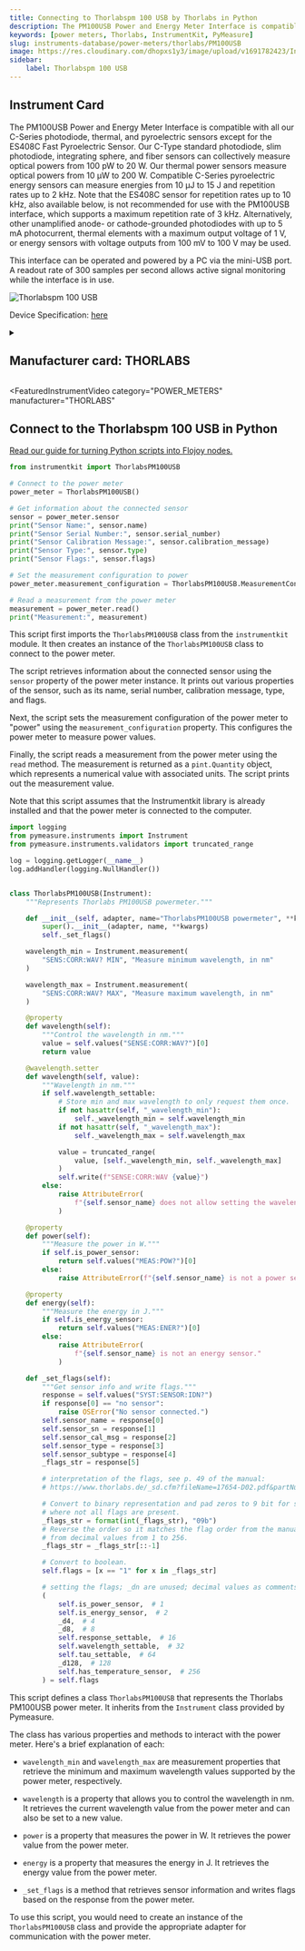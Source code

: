 ```yaml
---
title: Connecting to Thorlabspm 100 USB by Thorlabs in Python
description: The PM100USB Power and Energy Meter Interface is compatible with all our C-Series photodiode, thermal, and pyroelectric sensors except for the ES408C Fast Pyroelectric Sensor. Our C-Type standard photodiode, slim photodiode, integrating sphere, and fiber sensors can collectively measure optical powers from 100 pW to 20 W. Our thermal power sensors measure optical powers from 10 µW to 200 W. Compatible C-Series pyroelectric energy sensors can measure energies from 10 µJ to 15 J and repetition rates up to 2 kHz. Note that the ES408C sensor for repetition rates up to 10 kHz, also available below, is not recommended for use with the PM100USB interface, which supports a maximum repetition rate of 3 kHz. Alternatively, other unamplified anode- or cathode-grounded photodiodes with up to 5 mA photocurrent, thermal elements with a maximum output voltage of 1 V, or energy sensors with voltage outputs from 100 mV to 100 V may be used.  This interface can be operated and powered by a PC via the mini-USB port. A readout rate of 300 samples per second allows active signal monitoring while the interface is in use.
keywords: [power meters, Thorlabs, InstrumentKit, PyMeasure] 
slug: instruments-database/power-meters/thorlabs/PM100USB 
image: https://res.cloudinary.com/dhopxs1y3/image/upload/v1691782423/Instruments/Power%20Meters/PM100USB/PM100USB.jpg
sidebar:
    label: Thorlabspm 100 USB 
---
```



## Instrument Card

The PM100USB Power and Energy Meter Interface is compatible with all our C-Series photodiode, thermal, and pyroelectric sensors except for the ES408C Fast Pyroelectric Sensor. Our C-Type standard photodiode, slim photodiode, integrating sphere, and fiber sensors can collectively measure optical powers from 100 pW to 20 W. Our thermal power sensors measure optical powers from 10 µW to 200 W. Compatible C-Series pyroelectric energy sensors can measure energies from 10 µJ to 15 J and repetition rates up to 2 kHz. Note that the ES408C sensor for repetition rates up to 10 kHz, also available below, is not recommended for use with the PM100USB interface, which supports a maximum repetition rate of 3 kHz. Alternatively, other unamplified anode- or cathode-grounded photodiodes with up to 5 mA photocurrent, thermal elements with a maximum output voltage of 1 V, or energy sensors with voltage outputs from 100 mV to 100 V may be used.

This interface can be operated and powered by a PC via the mini-USB port. A readout rate of 300 samples per second allows active signal monitoring while the interface is in use.

![Thorlabspm 100 USB](https://res.cloudinary.com/dhopxs1y3/image/upload/v1691782423/Instruments/Power%20Meters/PM100USB/PM100USB.jpg)

Device Specification: [here](https://www.thorlabs.com/_sd.cfm?fileName=19570-D02.pdf&partNumber=PM100USB)

<details style={{ marginTop: "15px"}}>
<summary><h2 style={{display:'inline'}}>Manufacturer card: THORLABS</h2></summary>

![THORLABS](https://res.cloudinary.com/dhopxs1y3/image/upload/v1692126009/Instruments/Vendor%20Logos/Thorlabs.png)

Thorlabs, Inc. is an American privately held optical equipment company headquartered in Newton, New Jersey. The company was founded in 1989 by Alex Cable, who serves as its current president and CEO. As of 2018, Thorlabs has annual sales of approximately $500 million.

- Headquarters: USA
- Yearly Revenue (millions, USD): 550
- Vendor Website: [here](https://www.thorlabs.com/)

</details>


<FeaturedInstrumentVideo
  category="POWER_METERS"
  manufacturer="THORLABS"
></FeaturedInstrumentVideo>

## Connect to the Thorlabspm 100 USB in Python

[Read our guide for turning Python scripts into Flojoy nodes.](https://docs.flojoy.ai/contribution/blocks/custom-flojoy-block/)


<Tabs>

<TabItem value="Flojoy" label="Flojoy" className="flojoy-instrument-tabs">

<NodeCardCollection category='POWER_METERS' manufacturer='THORLABS'></NodeCardCollection>

</TabItem>
<TabItem value="InstrumentKit" label="InstrumentKit">


```python
from instrumentkit import ThorlabsPM100USB

# Connect to the power meter
power_meter = ThorlabsPM100USB()

# Get information about the connected sensor
sensor = power_meter.sensor
print("Sensor Name:", sensor.name)
print("Sensor Serial Number:", sensor.serial_number)
print("Sensor Calibration Message:", sensor.calibration_message)
print("Sensor Type:", sensor.type)
print("Sensor Flags:", sensor.flags)

# Set the measurement configuration to power
power_meter.measurement_configuration = ThorlabsPM100USB.MeasurementConfiguration.power

# Read a measurement from the power meter
measurement = power_meter.read()
print("Measurement:", measurement)
```

This script first imports the `ThorlabsPM100USB` class from the `instrumentkit` module. It then creates an instance of the `ThorlabsPM100USB` class to connect to the power meter.

The script retrieves information about the connected sensor using the `sensor` property of the power meter instance. It prints out various properties of the sensor, such as its name, serial number, calibration message, type, and flags.

Next, the script sets the measurement configuration of the power meter to "power" using the `measurement_configuration` property. This configures the power meter to measure power values.

Finally, the script reads a measurement from the power meter using the `read` method. The measurement is returned as a `pint.Quantity` object, which represents a numerical value with associated units. The script prints out the measurement value.

Note that this script assumes that the Instrumentkit library is already installed and that the power meter is connected to the computer.

</TabItem>
<TabItem value="PyMeasure" label="PyMeasure">


```python
import logging
from pymeasure.instruments import Instrument
from pymeasure.instruments.validators import truncated_range

log = logging.getLogger(__name__)
log.addHandler(logging.NullHandler())


class ThorlabsPM100USB(Instrument):
    """Represents Thorlabs PM100USB powermeter."""

    def __init__(self, adapter, name="ThorlabsPM100USB powermeter", **kwargs):
        super().__init__(adapter, name, **kwargs)
        self._set_flags()

    wavelength_min = Instrument.measurement(
        "SENS:CORR:WAV? MIN", "Measure minimum wavelength, in nm"
    )

    wavelength_max = Instrument.measurement(
        "SENS:CORR:WAV? MAX", "Measure maximum wavelength, in nm"
    )

    @property
    def wavelength(self):
        """Control the wavelength in nm."""
        value = self.values("SENSE:CORR:WAV?")[0]
        return value

    @wavelength.setter
    def wavelength(self, value):
        """Wavelength in nm."""
        if self.wavelength_settable:
            # Store min and max wavelength to only request them once.
            if not hasattr(self, "_wavelength_min"):
                self._wavelength_min = self.wavelength_min
            if not hasattr(self, "_wavelength_max"):
                self._wavelength_max = self.wavelength_max

            value = truncated_range(
                value, [self._wavelength_min, self._wavelength_max]
            )
            self.write(f"SENSE:CORR:WAV {value}")
        else:
            raise AttributeError(
                f"{self.sensor_name} does not allow setting the wavelength."
            )

    @property
    def power(self):
        """Measure the power in W."""
        if self.is_power_sensor:
            return self.values("MEAS:POW?")[0]
        else:
            raise AttributeError(f"{self.sensor_name} is not a power sensor.")

    @property
    def energy(self):
        """Measure the energy in J."""
        if self.is_energy_sensor:
            return self.values("MEAS:ENER?")[0]
        else:
            raise AttributeError(
                f"{self.sensor_name} is not an energy sensor."
            )

    def _set_flags(self):
        """Get sensor info and write flags."""
        response = self.values("SYST:SENSOR:IDN?")
        if response[0] == "no sensor":
            raise OSError("No sensor connected.")
        self.sensor_name = response[0]
        self.sensor_sn = response[1]
        self.sensor_cal_msg = response[2]
        self.sensor_type = response[3]
        self.sensor_subtype = response[4]
        _flags_str = response[5]

        # interpretation of the flags, see p. 49 of the manual:
        # https://www.thorlabs.de/_sd.cfm?fileName=17654-D02.pdf&partNumber=PM100D

        # Convert to binary representation and pad zeros to 9 bit for sensors
        # where not all flags are present.
        _flags_str = format(int(_flags_str), "09b")
        # Reverse the order so it matches the flag order from the manual, i.e.
        # from decimal values from 1 to 256.
        _flags_str = _flags_str[::-1]

        # Convert to boolean.
        self.flags = [x == "1" for x in _flags_str]

        # setting the flags; _dn are unused; decimal values as comments
        (
            self.is_power_sensor,  # 1
            self.is_energy_sensor,  # 2
            _d4,  # 4
            _d8,  # 8
            self.response_settable,  # 16
            self.wavelength_settable,  # 32
            self.tau_settable,  # 64
            _d128,  # 128
            self.has_temperature_sensor,  # 256
        ) = self.flags
```

This script defines a class `ThorlabsPM100USB` that represents the Thorlabs PM100USB power meter. It inherits from the `Instrument` class provided by Pymeasure.

The class has various properties and methods to interact with the power meter. Here's a brief explanation of each:

- `wavelength_min` and `wavelength_max` are measurement properties that retrieve the minimum and maximum wavelength values supported by the power meter, respectively.

- `wavelength` is a property that allows you to control the wavelength in nm. It retrieves the current wavelength value from the power meter and can also be set to a new value.

- `power` is a property that measures the power in W. It retrieves the power value from the power meter.

- `energy` is a property that measures the energy in J. It retrieves the energy value from the power meter.

- `_set_flags` is a method that retrieves sensor information and writes flags based on the response from the power meter.

To use this script, you would need to create an instance of the `ThorlabsPM100USB` class and provide the appropriate adapter for communication with the power meter.

</TabItem>
</Tabs>